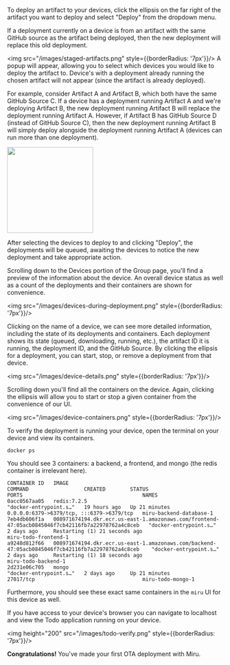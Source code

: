 To deploy an artifact to your devices, click the ellipsis on the far right of the artifact you want to deploy and select "Deploy" from the dropdown menu.

If a deployment currently on a device is from an artifact with the same GitHub source as the artifact being deployed, then the new deployment will replace this old deployment.

<img src="/images/staged-artifacts.png" style={{borderRadius: '7px'}}/>
A popup will appear, allowing you to select which devices you would like to deploy the artifact to. Device's with a deployment already running the chosen artifact will not appear (since the artifact is already deployed). 

<div style={{
borderRadius: '7px',
display: 'flex',
flexDirection: 'row',
alignItems: 'center',
justifyContent: 'flex-start',
}}>
<p style={{ flex: 1}}>

For example, consider Artifact A and Artifact B, which both have the same GitHub Source C. If a device has a deployment running Artifact A and we're deploying Artifact B, the new deployment running Artifact B will replace the deployment running Artifact A. However, if Artifact B has GitHub Source D (instead of GitHub Source C), then the new deployment running Artifact B will simply deploy alongside the deployment running Artifact A (devices can run more than one deployment). 
</p>
<img height="200" src="/images/deploy-artifact-table.png" style={{ 
borderRadius: '7px',
flex: 1,
maxWidth: '400px',
marginLeft: '40px',
}} />
</div>

After selecting the devices to deploy to and clicking "Deploy", the deployments will be queued, awaiting the devices to notice the new deployment and take appropriate action. 

</Accordion>
<Accordion icon="magnifying-glass" title="Verify your Deployment" id = 'verify-deployment'>

Scrolling down to the Devices portion of the Group page, you'll find a preview of the information about the device. An overall device status as well as a count of the deployments and their containers are shown for convenience.


<img src="/images/devices-during-deployment.png" style={{borderRadius: '7px'}}/>

Clicking on the name of a device, we can see more detailed information, including the state of its deployments and containers. Each deployment shows its state (queued, downloading, running, etc.), the artifact ID it is running, the deployment ID, and the GitHub Source. By clicking the ellipsis for a deployment, you can start, stop, or remove a deployment from that device. 

<img src="/images/device-details.png" style={{borderRadius: '7px'}}/>

Scrolling down you'll find all the containers on the device. Again, clicking the ellipsis will allow you to start or stop a given container from the convenience of our UI.

<img src="/images/device-containers.png" style={{borderRadius: '7px'}}/>

To verify the deployment is running your device, open the terminal on your device and view its containers.

```
docker ps 
```

You should see 3 containers: a backend, a frontend, and mongo (the redis container is irrelevant here).
```
CONTAINER ID   IMAGE                                                                                               COMMAND                  CREATED        STATUS                          PORTS                                       NAMES
0acc0567aa05   redis:7.2.5                                                                                         "docker-entrypoint.s…"   19 hours ago   Up 21 minutes                   0.0.0.0:6379->6379/tcp, :::6379->6379/tcp   miru-backend-database-1
7eb4db606f1a   008971674194.dkr.ecr.us-east-1.amazonaws.com/frontend-47:05acb0845046f7cb42116fb7a22978762a4c8ceb   "docker-entrypoint.s…"   2 days ago     Restarting (1) 21 seconds ago                                               miru-todo-frontend-1
a9248d812f66   008971674194.dkr.ecr.us-east-1.amazonaws.com/backend-47:05acb0845046f7cb42116fb7a22978762a4c8ceb    "docker-entrypoint.s…"   2 days ago     Restarting (1) 18 seconds ago                                               miru-todo-backend-1
2d231e06c705   mongo                                                                                               "docker-entrypoint.s…"   2 days ago     Up 21 minutes                   27017/tcp                                   miru-todo-mongo-1
```
Furthermore, you should see these exact same containers in the `miru` UI for this device as well. 

If you have access to your device's browser you can navigate to localhost and view the Todo application running on your device.

<img height="200" src="/images/todo-verify.png" style={{borderRadius: '7px'}}/>

**Congratulations!** You've made your first OTA deployment with Miru.
